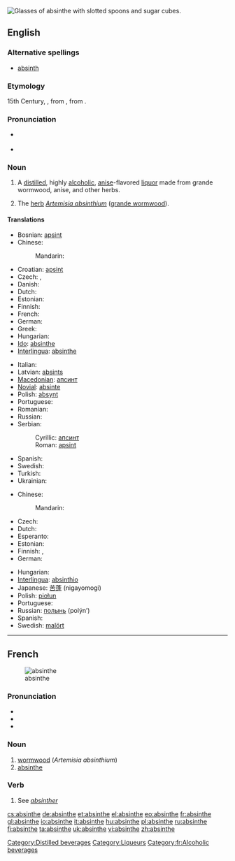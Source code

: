 {{wikipedia}}
[[Image:Two-absinthe-glasses.jpg|thumb|right|Glasses of absinthe with slotted spoons and sugar cubes.]]
{{also|Absinthe}}
==English==

===Alternative spellings===
* [[absinth]]

===Etymology===
15th Century, {{etyl|fr}} {{term|absinthe|lang=fr}}, from {{etyl|la}} {{term|absinthium|lang=la}}, from {{etyl|grc}} {{term|αψίνθιον|tr=apsinthion||wormwood|sc=polytonic|lang=grc}}.

===Pronunciation===
* {{a|UK}} {{IPA|/ˈæb.sɪnθ/}} {{SAMPA|/"{b.sInT/}}
* {{a|US}} {{audio|en-us-absinthe.ogg|absinthe}}

===Noun===
{{en-noun}}

# A [[distill]]ed, highly [[alcoholic]], [[anise]]-flavored [[liquor]] made from grande wormwood, anise, and other herbs.
# {{obsolete}} The [[herb]] ''[[absinthium|Artemisia absinthium]]'' ([[grande wormwood]]).

====Translations====
{{trans-top|liquor}}
* Bosnian: [[apsint]] {{m}}
* Chinese:
*: Mandarin: {{t-|cmn|苦艾酒|tr=kǔ'àijiǔ|sc=Hani}}
* Croatian: [[apsint]] {{m}}
* Czech: {{t-|cs|absinth|m}}, {{t-|cs|absint|m}}
* Danish: {{t-|da|absint}}
* Dutch: {{t+|nl|absint}}
* Estonian: {{t+|et|absint}}
* Finnish: {{t+|fi|absintti}}
* French: {{t+|fr|absinthe|m}}
* German: {{t+|de|Absinth|m}}
* Greek: {{t+|el|αψέντι|tr=apséndi}}
* Hungarian: {{t+|hu|abszint}}
* [[Ido]]: [[#Ido|absinthe]]
* [[Interlingua]]: [[#Interlingua|absinthe]]
{{trans-mid}}
* Italian: {{t+|it|assenzio}}
* Latvian: [[absints]]
* [[Macedonian]]: [[апсинт]] {{m}}
* [[Novial]]: [[absinte]]
* Polish: [[absynt]] {{m}}
* Portuguese: {{t+|pt|absinto|m}}
* Romanian: {{t-|ro|absint}}
* Russian: {{t+|ru|абсент|m|tr=absént}}
* Serbian:
*: Cyrillic: [[апсинт]] {{m}}
*: Roman: [[apsint]] {{m}}
* Spanish: {{t+|es|ajenjo|m}}
* Swedish: {{t+|sv|absint}}
* Turkish: {{t-|tr|absint}}
* Ukrainian: {{t+|uk|абсент|m|xs=Ukrainian}}
{{trans-bottom}}

{{trans-top|''Artemisia absinthium''}}
* Chinese:
*: Mandarin: {{t|cmn|苦艾|tr=kǔ'ài|sc=Hani}}
* Czech: {{t+|cs|pelyněk|m}}
* Dutch: {{t+|nl|alsem|m}}
* Esperanto: {{t+|eo|absinto|xs=Esperanto}}
* Estonian: {{t|et|koirohi}}
* Finnish: {{t+|fi|koiruoho}}, {{t+|fi|mali}}
* German: {{t+|de|Wermut|m}}
{{trans-mid}}
* Hungarian: {{t-|hu|fehér üröm}}
* [[Interlingua]]: [[absinthio]]
* Japanese: [[苦蓬]] (nigayomogi)
* Polish: [[piołun]] {{m}}
* Portuguese: {{t+|pt|absinto|m}}
* Russian: [[полынь]] (polýn’) {{f}}
* Spanish: {{t+|es|ajenjo|m}}
* Swedish: [[malört]] {{c}}
{{trans-bottom}}

[[Category:Distilled beverages]]
[[Category:Liqueurs]]

----

==French==
{{wikipedia|lang=fr}}
[[Image:Koeh-164.jpg|thumb|absinthe]]

===Pronunciation===
* {{IPA|/ap.sɛ̃t/|lang=fr}}
* {{audio|Fr-absinthe.ogg|Audio}}
* {{audio|Fr-Paris--absinthe.ogg|Audio (Paris)}}

===Noun===
{{fr-noun|f}}

# [[wormwood]] (''Artemisia absinthium'')
# [[#English|absinthe]]

===Verb===
{{fr-verb form}}

# See ''[[absinther]]''

[[Category:fr:Alcoholic beverages]]

[[cs:absinthe]]
[[de:absinthe]]
[[et:absinthe]]
[[el:absinthe]]
[[eo:absinthe]]
[[fr:absinthe]]
[[gl:absinthe]]
[[io:absinthe]]
[[it:absinthe]]
[[hu:absinthe]]
[[pl:absinthe]]
[[ru:absinthe]]
[[fi:absinthe]]
[[ta:absinthe]]
[[uk:absinthe]]
[[vi:absinthe]]
[[zh:absinthe]]